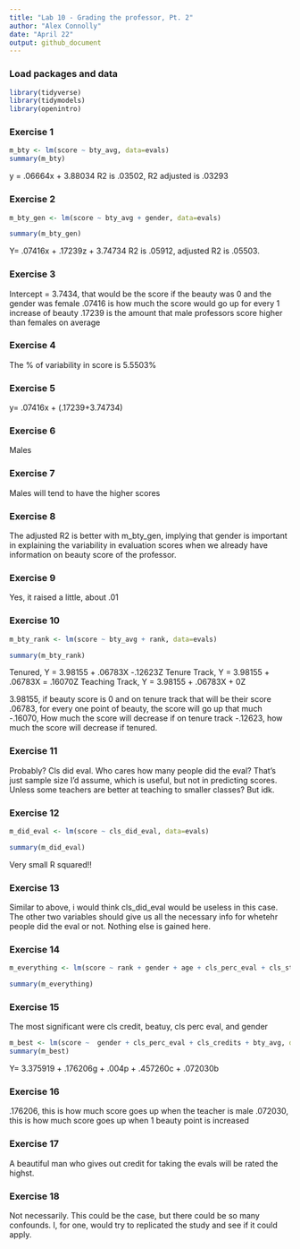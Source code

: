 ```yaml
---
title: "Lab 10 - Grading the professor, Pt. 2"
author: "Alex Connolly"
date: "April 22"
output: github_document
---
```


### Load packages and data

```r
library(tidyverse) 
library(tidymodels)
library(openintro)
```

### Exercise 1

```r
m_bty <- lm(score ~ bty_avg, data=evals)
summary(m_bty)
```

y = .06664x + 3.88034
R2 is .03502, R2 adjusted is .03293

### Exercise 2

```r
m_bty_gen <- lm(score ~ bty_avg + gender, data=evals)

summary(m_bty_gen)
```
Y= .07416x + .17239z + 3.74734
R2 is .05912, adjusted R2 is .05503.


### Exercise 3

Intercept = 3.7434, that would be the score if the beauty was 0 and the gender was female
.07416 is how much the score would go up for every 1 increase of beauty
.17239 is the amount that male professors score higher than females on average

### Exercise 4

The % of variability in score is 5.5503%

### Exercise 5

y= .07416x + (.17239+3.74734)

### Exercise 6

Males

### Exercise 7

Males will tend to have the higher scores

### Exercise 8

The adjusted R2 is better with m_bty_gen, implying that gender is important in explaining the variability in evaluation scores when we already have information on beauty score of the professor. 

### Exercise 9

Yes, it raised a little, about .01

### Exercise 10

```r
m_bty_rank <- lm(score ~ bty_avg + rank, data=evals)

summary(m_bty_rank)
```
Tenured, Y = 3.98155 + .06783X -.12623Z
Tenure Track, Y = 3.98155 + .06783X = .16070Z
Teaching Track, Y = 3.98155 + .06783X + 0Z

3.98155, if beauty score is 0 and on tenure track that will be their score
.06783, for every one point of beauty, the score will go up that much
-.16070, How much the score will decrease if on tenure track
-.12623, how much the score will decrease if tenured.

### Exercise 11

Probably? Cls did eval. Who cares how many people did the eval? That's just sample size I'd assume, which is useful, but not in predicting scores. Unless some teachers are better at teaching to smaller classes? But idk. 

### Exercise 12


```r
m_did_eval <- lm(score ~ cls_did_eval, data=evals)

summary(m_did_eval)
```

Very small R squared!!

### Exercise 13

Similar to above, i would think cls_did_eval would be useless in this case. The other two variables should give us all the necessary info for whetehr people did the eval or not. Nothing else is gained here. 

### Exercise 14

```r
m_everything <- lm(score ~ rank + gender + age + cls_perc_eval + cls_students + cls_level + cls_profs + ethnicity + cls_credits + language+ bty_avg, data=evals)

summary(m_everything)

```


### Exercise 15

The most significant were cls credit, beatuy, cls perc eval, and gender

```r
m_best <- lm(score ~  gender + cls_perc_eval + cls_credits + bty_avg, data=evals)
summary(m_best)
```
Y= 3.375919 + .176206g + .004p + .457260c + .072030b

### Exercise 16

.176206, this is how much score goes up when the teacher is male
.072030, this is how much score goes up when 1 beauty point is increased

### Exercise 17

A beautiful man who gives out credit for taking the evals will be rated the highst.

### Exercise 18

Not necessarily. This could be the case, but there could be so many confounds. I, for one, would try to replicated the study and see if it could apply. 



